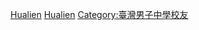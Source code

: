{{Catnav|人物|校友|中等學校校友|臺灣中等學校校友|台灣國立高級中學校友}}

[[Category:台灣國立普通型高級中等學校校友|Hualien]]
[[Category:花蓮縣中學校友|Hualien]]
[[Category:臺灣男子中學校友|Category:臺灣男子中學校友]]